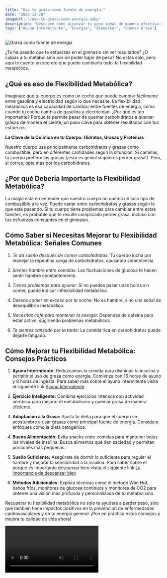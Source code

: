 ```yaml
---
title: "Usa tu grasa como fuente de energía."
date: "2023-12-20"
imageUrl: "/usa-tu-grasa-como-energia.webp"
description: "Descubre cómo alcanzar tu peso ideal de manera efectiva con el poder de la flexibilidad metabólica. Este artículo te brinda consejos prácticos, sin complicaciones, para mejorar tu capacidad de quemar grasa y mantener un estilo de vida saludable. ¡Recupera el control de tu metabolismo y potencia tu bienestar ahora!"
tags: ["Ayuno Intermitente", "Energia", "Bienestar", "Quemar Grasa"]
---
```


![Grasa como fuente de energia](/usa-tu-grasa-como-energia.webp)

¿Te ha pasado que te esfuerzas en el gimnasio sin ver resultados? ¿O culpas a tu metabolismo por no poder bajar de peso? No estás solo, pero aquí te cuento un secreto que puede cambiarlo todo: la flexibilidad metabólica.

## **¿Qué es eso de Flexibilidad Metabólica?**

Imagínate que tu cuerpo es como un coche que puede cambiar fácilmente entre gasolina y electricidad según lo que necesite. La flexibilidad metabólica es esa capacidad de cambiar entre fuentes de energía, como cuando tu coche cambia de gasolina a electricidad. ¿Por qué es tan importante? Porque te permite pasar de quemar carbohidratos a quemar grasas de manera eficiente, un paso clave para obtener resultados con tus esfuerzos.

**La Clave de la Química en tu Cuerpo: Hidratos, Grasas y Proteínas**

Nuestro cuerpo usa principalmente carbohidratos y grasas como combustible, pero en diferentes cantidades según la situación. Si caminas, tu cuerpo prefiere las grasas (¡esto es genial si quieres perder grasa!). Pero, si corres, opta más por los carbohidratos.

## **¿Por qué Debería Importarte la Flexibilidad Metabólica?**

La magia está en entender que nuestro cuerpo no quema un solo tipo de combustible a la vez. Puede variar entre carbohidratos y grasas según lo que esté pasando. Si tu cuerpo tiene problemas para cambiar entre estas fuentes, es probable que te resulte complicado perder grasa, incluso con tus esfuerzos constantes en el gimnasio.

## **Cómo Saber si Necesitas Mejorar tu Flexibilidad Metabólica: Señales Comunes**

1. _Te da sueño después de comer carbohidratos:_ Tu cuerpo lucha por manejar la repentina carga de carbohidratos, causando somnolencia.

2. _Sientes hambre entre comidas:_ Las fluctuaciones de glucosa te hacen sentir hambre constantemente.

3. _Tienes problemas para ayunar:_ Si no puedes pasar unas horas sin comer, puede indicar inflexibilidad metabólica.

4. _Deseas comer en exceso por la noche:_ No es hambre, sino una señal de desequilibrio metabólico.

5. _Necesitas café para mantener la energía:_ Dependes de cafeína para estar activo, sugiriendo problemas metabólicos.

6. _Te sientes cansado por la tarde:_ La comida rica en carbohidratos puede dejarte fatigado.

## **Cómo Mejorar tu Flexibilidad Metabólica: Consejos Prácticos**

1. **Ayuno Intermitente:** Reduzcamos la comida para disminuir la insulina y permitir el uso de grasa como energía. Comienza con 16 horas de ayuno y 8 horas de ingesta. Para saber mas sobre el ayuno intermitente visita el siguiente link [Ayuno Intermitente](https://abelardo.blog/posts/quemar-grasa-y-bajar-de-peso)

2. **Ejercicio Inteligente:** Combina ejercicios intensos con actividad aeróbica para mejorar el metabolismo y quemar grasa de manera eficiente.

3. **Adaptación a la Grasa:** Ajusta tu dieta para que el cuerpo se acostumbre a usar grasas como principal fuente de energía. Considera enfoques como la dieta cetogénica.

4. **Buena Alimentación:** Evita snacks entre comidas para mantener bajos los niveles de insulina. Busca alimentos que den saciedad y permitan porciones más pequeñas.

5. **Sueño Suficiente:** Asegúrate de dormir lo suficiente para regular el hambre y mejorar la sensibilidad a la insulina. Para saber sobre el porque es importante descansar bien visita el siguiente link [La importancia de descansar bien](https://abelardo.blog/posts/importancia-de-descansar-bien)

6. **Métodos Adicionales:** Explora técnicas como el método Wim Hof, baños fríos, monitores de glucosa continuos y monitores de CO2 para obtener una visión más profunda y personalizada de tu metabolismo.

Recuperar tu flexibilidad metabólica no solo te ayudará a perder peso, sino que también tiene impactos positivos en la prevención de enfermedades cardiovasculares y en tu energía general. ¡Pon en práctica estos consejos y mejora tu calidad de vida ahora!

<Video id="I3LLlEKGpcU" />

<RandomLinks />
